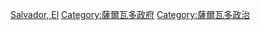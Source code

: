 {{Commonscat|International relations of El Salvador}}

[[Category:北美洲各国外交|Salvador, El]]
[[Category:薩爾瓦多政府|Category:薩爾瓦多政府]]
[[Category:薩爾瓦多政治|Category:薩爾瓦多政治]]